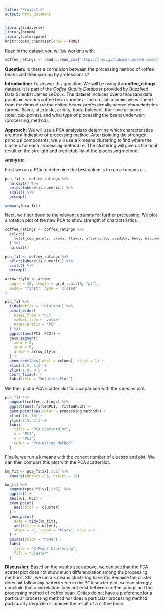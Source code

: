 ```yaml
---
title: "Project 5"
output: html_document
---
```


```r
library(tidyverse)
library(broom)
library(colorspace)
knitr::opts_chunk$set(echo = TRUE)
```

Read in the dataset you will be working with:

```r

coffee_ratings <- readr::read_csv('https://raw.githubusercontent.com/rfordatascience/tidytuesday/master/data/2020/2020-07-07/coffee_ratings.csv')

```

**Question:** Is there a correlation between the processing method of coffee beans and their scoring by professionals?

**Introduction:** To answer this question, We will be using the __coffee_ratings__ dataset. It is part of the _Coffee Quality Database_ provided by Buzzfeed Data Scientist James LeDoux. The dataset includes over a thousand data points on various coffee bean varieties. The crucial columns we will need from the dataset are the coffee beans' professionally scored characteristics (aroma, flavor, aftertaste, acidity, body, balance), their overall score (total_cup_points), and what type of processing the beans underwent (processing_method).

**Approach:** We will use a PCA analysis to determine which characteristics are most indicative of processing method. After isolating the strongest principal components, we will use a k means clustering to find where the clusters for each processing method lie. The clustering will give us the final result on the strength and predictability of the processing method.

**Analysis:**

First we run a PCA to determine the best columns to run a kmeans on.

```r

pca_fit <- coffee_ratings %>%
  na.omit() %>%
  select(where(is.numeric)) %>%
  scale() %>%
  prcomp()

summary(pca_fit)

```

Next, we filter down to the relevant columns for further processing. We plot a rotation plot of the new PCA to show strength of characteristics.

```r

coffee_ratings <- coffee_ratings %>%
  select(
    total_cup_points, aroma, flavor, aftertaste, acidity, body, balance, processing_method
  ) %>%
  na.omit()

pca_fit <- coffee_ratings %>%
  select(where(is.numeric)) %>%
  scale() %>%
  prcomp()

arrow_style <- arrow(
  angle = 20, length = grid::unit(8, "pt"),
  ends = "first", type = "closed"
)

pca_fit %>%
  tidy(matrix = "rotation") %>%
  pivot_wider(
    names_from = "PC",
    values_from = "value",
    names_prefix = "PC"
  ) %>%
  ggplot(aes(PC1, PC2)) +
  geom_segment(
    xend = 0,
    yend = 0,
    arrow = arrow_style
  ) +
  geom_text(aes(label = column), hjust = 1) +
  xlim(-1.5, 1.0) +
  ylim(-1.0, 0.5) +
  coord_fixed() +
  labs(title = "Rotation Plot")

```

We then plot a PCA scatter plot for comparison with the k means plot.

```r

pca_fit %>%
  augment(coffee_ratings) %>%
  ggplot(aes(.fittedPC1, .fittedPC2)) +
  geom_point(aes(color = processing_method)) +
  xlim(-10, 10) +
  ylim(-2.5, 2.5) +
  labs(
    title = "PCA Scatterplot",
    x = "PC1",
    y = "PC2",
    color = "Processing Method"
  )

```

Finally, we run a k means with the correct number of clusters and plot. We can then compare this plot with the PCA scatterplot.

```r

km_fit <- pca_fit$x[,1:2] %>%
  kmeans(centers = 5, nstart = 10)

km_fit %>%
  augment(pca_fit$x[,1:2]) %>%
  ggplot() +
  aes(PC1, PC2) +
  geom_point(
    aes(color = .cluster)
  ) +
  geom_point(
    data = tidy(km_fit),
    aes(fill = cluster),
    shape = 21, color = "black", size = 4
  ) +
  guides(color = "none") +
  labs(
    title = "K Means Clustering",
    fill = "Cluster"
  )

```

**Discussion:** Based on the results seen above, we can see that the PCA scatter plot does not show much differenciation among the processing methods. Still, we run a k means clustering to verify. Because the cluster does not follow any pattern seen in the PCA scatter plot, we can strongly conclude that a correlation does not exist between coffee ratings and the processing method of coffee bean. Critics do not have a preference for a particular processing method nor does a particular processing method particularly degrade or improve the result of a coffee bean.

